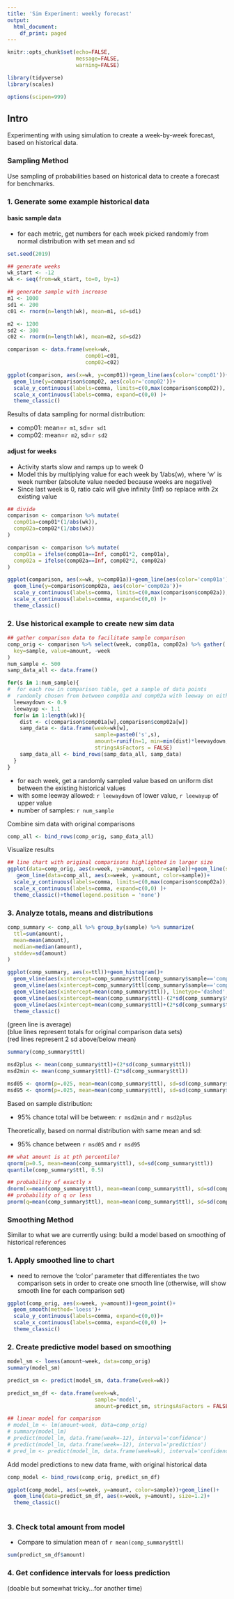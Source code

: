 ```yaml
---
title: 'Sim Experiment: weekly forecast'
output:
  html_document:
    df_print: paged
---
```


```r
knitr::opts_chunk$set(echo=FALSE,
                      message=FALSE,
                      warning=FALSE)

library(tidyverse)
library(scales)

options(scipen=999)

```

## Intro

Experimenting with using simulation to create a week-by-week forecast, based on historical data.

### Sampling Method

Use sampling of probabilities based on historical data to create a forecast for benchmarks.

### 1. Generate some example historical data

#### basic sample data

* for each metric, get numbers for each week picked randomly from normal distribution with set mean and sd 

```r
set.seed(2019)

## generate weeks
wk_start <- -12
wk <- seq(from=wk_start, to=0, by=1)

## generate sample with increase
m1 <- 1000
sd1 <- 200
c01 <- rnorm(n=length(wk), mean=m1, sd=sd1)

m2 <- 1200
sd2 <- 300
c02 <- rnorm(n=length(wk), mean=m2, sd=sd2)

comparison <- data.frame(week=wk,
                         comp01=c01,
                         comp02=c02)

ggplot(comparison, aes(x=wk, y=comp01))+geom_line(aes(color='comp01'))+
  geom_line(y=comparison$comp02, aes(color='comp02'))+
  scale_y_continuous(labels=comma, limits=c(0,max(comparison$comp02)), expand=c(0,0))+
  scale_x_continuous(labels=comma, expand=c(0,0) )+
  theme_classic()

```

Results of data sampling for normal distribution:

* comp01: mean=`r m1`, sd=`r sd1`
* comp02: mean=`r m2`, sd=`r sd2`

#### adjust for weeks
 
* Activity starts slow and ramps up to week 0
* Model this by multiplying value for each week by 1/abs(w), where 'w' is week number (absolute value needed because weeks are negative)
* Since last week is 0, ratio calc will give infinity (Inf) so replace with 2x existing value

```r
## divide 
comparison <- comparison %>% mutate(
  comp01a=comp01*(1/abs(wk)),
  comp02a=comp02*(1/abs(wk))
)

comparison <- comparison %>% mutate(
  comp01a = ifelse(comp01a==Inf, comp01*2, comp01a),
  comp02a = ifelse(comp02a==Inf, comp02*2, comp02a)
)

ggplot(comparison, aes(x=wk, y=comp01a))+geom_line(aes(color='comp01a'))+
  geom_line(y=comparison$comp02a, aes(color='comp02a'))+
  scale_y_continuous(labels=comma, limits=c(0,max(comparison$comp02a)), expand=c(0,0))+
  scale_x_continuous(labels=comma, expand=c(0,0) )+
  theme_classic()

```

### 2. Use historical example to create new sim data

```r
## gather comparison data to facilitate sample comparison
comp_orig <- comparison %>% select(week, comp01a, comp02a) %>% gather(
  key=sample, value=amount, -week
)
num_sample <- 500
samp_data_all <- data.frame()

for(s in 1:num_sample){
#  for each row in comparison table, get a sample of data points
#  randomly chosen from between comp01a and comp02a with leeway on either side
  leewaydown <- 0.9
  leewayup <- 1.1
  for(w in 1:length(wk)){
    dist <- c(comparison$comp01a[w],comparison$comp02a[w])
    samp_data <- data.frame(week=wk[w], 
                            sample=paste0('s',s), 
                            amount=runif(n=1, min=min(dist)*leewaydown, max=max(dist)*leewayup),
                            stringsAsFactors = FALSE)
    samp_data_all <- bind_rows(samp_data_all, samp_data) 
  }
}

```

* for each week, get a randomly sampled value based on uniform dist between the existing historical values
* with some leeway allowed: `r leewaydown` of lower value, `r leewayup` of upper value
* number of samples: `r num_sample`

Combine sim data with original comparisons

```r
comp_all <- bind_rows(comp_orig, samp_data_all)
```

Visualize results

```r
## line chart with original comparisons highlighted in larger size
ggplot(data=comp_orig, aes(x=week, y=amount, color=sample))+geom_line(size=1.2, linetype='dashed')+
   geom_line(data=comp_all, aes(x=week, y=amount, color=sample))+
  scale_y_continuous(labels=comma, limits=c(0,max(comparison$comp02a)), expand=c(0,0))+
  scale_x_continuous(labels=comma, expand=c(0,0) )+
  theme_classic()+theme(legend.position = 'none')
```

### 3. Analyze totals, means and distributions

```r
comp_summary <- comp_all %>% group_by(sample) %>% summarize(
  ttl=sum(amount),
  mean=mean(amount),
  median=median(amount),
  stddev=sd(amount)
)
```

```r
ggplot(comp_summary, aes(x=ttl))+geom_histogram()+
  geom_vline(aes(xintercept=comp_summary$ttl[comp_summary$sample=='comp01a']), linetype='dotted', color='blue')+
  geom_vline(aes(xintercept=comp_summary$ttl[comp_summary$sample=='comp02a']), linetype='dotted', color='blue')+
  geom_vline(aes(xintercept=mean(comp_summary$ttl)), linetype='dashed', color='green')+
  geom_vline(aes(xintercept=mean(comp_summary$ttl)-(2*sd(comp_summary$ttl))), linetype='dashed', color='red')+
  geom_vline(aes(xintercept=mean(comp_summary$ttl)+(2*sd(comp_summary$ttl))), linetype='dashed', color='red')+
  theme_classic()
```

(green line is average) <br />
(blue lines represent totals for original comparison data sets)<br />
(red lines represent 2 sd above/below mean)

```r
summary(comp_summary$ttl)

msd2plus <- mean(comp_summary$ttl)+(2*sd(comp_summary$ttl))
msd2min <- mean(comp_summary$ttl)-(2*sd(comp_summary$ttl))

msd05 <- qnorm(p=.025, mean=mean(comp_summary$ttl), sd=sd(comp_summary$ttl))
msd95 <- qnorm(p=.025, mean=mean(comp_summary$ttl), sd=sd(comp_summary$ttl), lower.tail=FALSE)

```

Based on sample distribution:

* 95% chance total will be between: `r msd2min` and `r msd2plus`

Theoretically, based on normal distribution with same mean and sd:

* 95% chance between `r msd05` and `r msd95`

```r
## what amount is at pth percentile?
qnorm(p=0.5, mean=mean(comp_summary$ttl), sd=sd(comp_summary$ttl))
quantile(comp_summary$ttl, 0.5)
```

```r

## probability of exactly x
dnorm(x=mean(comp_summary$ttl), mean=mean(comp_summary$ttl), sd=sd(comp_summary$ttl))
## probability of q or less
pnorm(q=mean(comp_summary$ttl), mean=mean(comp_summary$ttl), sd=sd(comp_summary$ttl))
```

### Smoothing Method

Similar to what we are currently using: build a model based on smoothing of historical references

### 1. Apply smoothed line to chart

* need to remove the 'color' parameter that differentiates the two comparison sets in order to create one smooth line (otherwise, will show smooth line for each comparison set)

```r
ggplot(comp_orig, aes(x=week, y=amount))+geom_point()+
  geom_smooth(method='loess')+
  scale_y_continuous(labels=comma, expand=c(0,0))+
  scale_x_continuous(labels=comma, expand=c(0,0) )+
  theme_classic()

```

### 2. Create predictive model based on smoothing

```r

model_sm <- loess(amount~week, data=comp_orig)
summary(model_sm)

predict_sm <- predict(model_sm, data.frame(week=wk))

predict_sm_df <- data.frame(week=wk,
                            sample='model',
                            amount=predict_sm, stringsAsFactors = FALSE)

## linear model for comparison
# model_lm <- lm(amount~week, data=comp_orig)
# summary(model_lm)
# predict(model_lm, data.frame(week=-12), interval='confidence')
# predict(model_lm, data.frame(week=-12), interval='prediction')
# pred_lm <- predict(model_lm, data.frame(week=wk), interval='confidence')

```

Add model predictions to new data frame, with original historical data

```r
comp_model <- bind_rows(comp_orig, predict_sm_df)

ggplot(comp_model, aes(x=week, y=amount, color=sample))+geom_line()+
  geom_line(data=predict_sm_df, aes(x=week, y=amount), size=1.2)+
  theme_classic()
  
```

### 3. Check total amount from model

* Compare to simulation mean of `r mean(comp_summary$ttl)`

```r
sum(predict_sm_df$amount)

```

### 4. Get confidence intervals for loess prediction

(doable but somewhat tricky...for another time)
